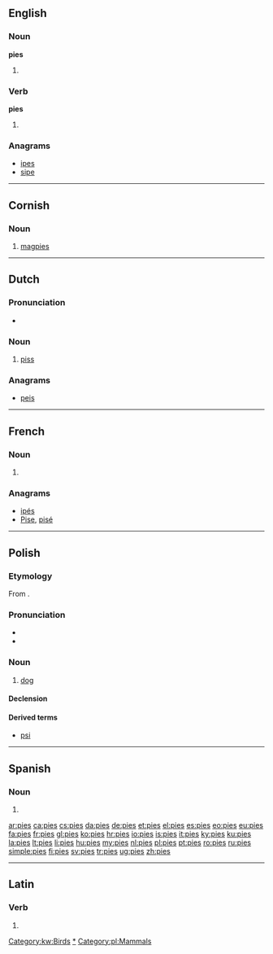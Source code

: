 ==English==

===Noun===
'''pies'''

# {{plural of|pie}}

===Verb===
'''pies'''

# {{third-person singular of|pie}}

===Anagrams===
* [[ipes#English|ipes]]
* [[sipe#English|sipe]]

----

==Cornish==

===Noun===
{{infl|kw|noun|g=f|singulative|piesen}}

# [[magpie]]s

[[Category:kw:Birds]]

----

==Dutch==

===Pronunciation===
*{{IPA|/ˈpis/|lang=nl}}

===Noun===
{{infl|nl|noun|g=g}}

# {{slang}} [[piss]]

===Anagrams===
* [[peis#Dutch|peis]]

----

==French==

===Noun===
{{infl|fr|plural}} {{f|p}}

# {{plural of|pie|lang=fr}}

===Anagrams===
* [[ipés#French|ipés]]
* [[Pise#French|Pise]], [[pisé#French|pisé]]

----

==Polish==

===Etymology===
From {{proto|Slavic|pьsъ|lang=pl}}.

===Pronunciation===
* {{IPA|/ˈpʲɛs/|lang=pl}}
* {{audio|Pl-pies.ogg|Audio}}

===Noun===
{{infl|pl|noun|gender=m|animate}}

# [[dog]]

====Declension====
{{pl-decl-noun
|pies|psy
|psa|psów
|psu|psom
|psa|psy
|psem|psami
|psie|psach
|psie|psy
}}

====Derived terms====
* [[psi]]

[[Category:pl:Dogs|*]]
[[Category:pl:Mammals]]

----

==Spanish==

===Noun===
{{infl|es|noun form|g=m|g2=p}}

# {{plural of|pie|lang=es|nocat=1}}

[[ar:pies]]
[[ca:pies]]
[[cs:pies]]
[[da:pies]]
[[de:pies]]
[[et:pies]]
[[el:pies]]
[[es:pies]]
[[eo:pies]]
[[eu:pies]]
[[fa:pies]]
[[fr:pies]]
[[gl:pies]]
[[ko:pies]]
[[hr:pies]]
[[io:pies]]
[[is:pies]]
[[it:pies]]
[[ky:pies]]
[[ku:pies]]
[[la:pies]]
[[lt:pies]]
[[li:pies]]
[[hu:pies]]
[[my:pies]]
[[nl:pies]]
[[pl:pies]]
[[pt:pies]]
[[ro:pies]]
[[ru:pies]]
[[simple:pies]]
[[fi:pies]]
[[sv:pies]]
[[tr:pies]]
[[ug:pies]]
[[zh:pies]]

----
==Latin==

===Verb===
{{la-verb-form|piēs}}

# {{conjugation of|pio|piō|2|s|pres|act|sub|lang=la}}
{{rfc-auto}}
